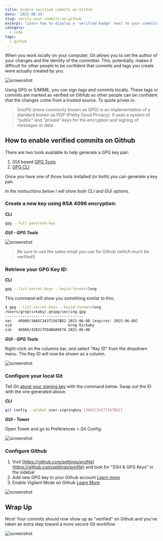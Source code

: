 ```yaml
---
title: Enable verified commits on Github
date: '2021-06-19'
slug: verify-your-commits-on-github
excerpt: "Learn how to display a 'verified badge' next to your commits on Github."
category:
  - code
tags:
  - github
---
```


When you work locally on your computer, Git allows you to set the author of your changes and the identity of the committer. This, potentially, makes it difficult for other people to be confident that commits and tags you create were actually created by you.

![screenshot](/optimized/Screen%20Shot%202021-06-08%20at%2012.32.14.png?dl=0)

Using GPG or S/MIME, you can sign tags and commits locally. These tags or commits are marked as verified on GitHub so other people can be confident that the changes come from a trusted source. To quote privex.io:

> GnuPG (more commonly known as GPG) is an implementation of a standard known as PGP (Pretty Good Privacy). It uses a system of "public" and "private" keys for the encryption and signing of messages or data.

## How to enable verified commits on Github

There are two tools available to help generate a GPG key pair:

1. GUI based [GPG Tools](https://gpgtools.org/)
2. [GPG CLI](https://docs.github.com/en/github/authenticating-to-github/managing-commit-signature-verification/generating-a-new-gpg-key)

Once you have one of those tools installed (or both) you can generate a key pair.

_In the instructions below I will show both CLI and GUI options._

### Create a new key using RSA 4096 encryption:

**CLI**

```bash
gpg --full-generate-key
```

**_GUI - GPG Tools_**

![screenshot](/optimized/Screen%20Shot%202021-08-17%20at%202.05.21%20PM.png?dl=0)

> Be sure to use the same email you use for Github (which much be verified!)

### Retrieve your GPG Key ID:

**CLI**

```bash
gpg --list-secret-keys --keyid-format=long
```

This command will show you something similar to this:

```bash
$ gpg --list-secret-keys --keyid-format=long
/Users/gregrickaby/.gnupg/secring.gpg
------------------------------------
sec   4096R/3AA5C34371567BD2 2021-06-08 [expires: 2025-06-08]
uid                          Greg Rickaby
ssb   4096R/42B317FD4BA89E7A 2021-06-08
```

**_GUI - GPG Tools_**

Right-click on the columns bar, and select "Key ID" from the dropdown menu. The Key ID will now be shown as a column.

![screenshot](/optimized/Screen%20Shot%202021-08-17%20at%202.19.27%20PM.png?dl=0)

### Configure your local Git

Tell Git [about your signing key](https://docs.github.com/en/github/authenticating-to-github/managing-commit-signature-verification/telling-git-about-your-signing-key) with the command below. Swap out the ID with the one generated above.

**_CLI_**

```bash
git config --global user.signingkey [3AA5C34371567BD2]
```

**_GUI - Tower_**

Open Tower and go to Preferences > Git Config:

![screenshot](/optimized/Screen%20Shot%202021-08-17%20at%202.11.26%20PM.png?dl=0)

### Configure Github

1. Visit [https://github.com/settings/profile](https://github.com/settings/profile) and look for "SSH & GPG Keys" in the sidebar
2. Add new GPG key to your Github account [Learn more](https://docs.github.com/en/github/authenticating-to-github/managing-commit-signature-verification/adding-a-new-gpg-key-to-your-github-account)
3. Enable Vigilant Mode on Github [Learn More](https://docs.github.com/en/github/authenticating-to-github/managing-commit-signature-verification/displaying-verification-statuses-for-all-of-your-commits#enabling-vigilant-mode)

![screenshot](/optimized/Screen%20Shot%202021-08-10%20at%202.25.45%20PM.png?dl=0)

## Wrap Up

Nice! Your commits should now show up as "verified" on Github and you've taken an extra step toward a more secure Git workflow.

![screenshot](/optimized/Screen%20Shot%202021-08-17%20at%202.17.56%20PM.png?dl=0)
